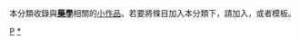 {{Catnav|頁面分類|人类社会|生活|健康|健康科學|藥學}}
{{Hiddencat}}
{{WPSS-cat}}
本分類收錄與'''[[藥學|藥學]]'''相關的[[Wikipedia:小作品|小作品]]。若要將條目加入本分類下，請加入'''{{tl|Pharm-stub}}'''，或者'''{{tl|藥學小作品}}'''模板。

[[Category:醫學小作品|P]]
[[Category:藥學|*]]